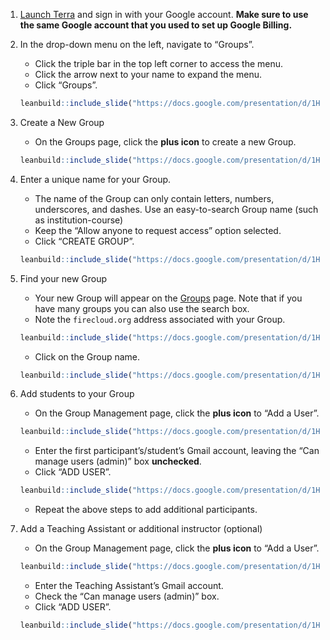 1. [Launch Terra](https://anvil.terra.bio/#workspaces) and sign in with your Google account.  **Make sure to use the same Google account that you used to set up Google Billing.**

1. In the drop-down menu on the left, navigate to "Groups".
    + Click the triple bar in the top left corner to access the menu.
    + Click the arrow next to your name to expand the menu.
    + Click "Groups".  
    ```r
    leanbuild::include_slide("https://docs.google.com/presentation/d/1HHWg47Tg6miv_K7GNB6ZDTx-4Jc5IMl7APfFtD1Rqag/edit#slide=id.gdd7e85f9a2_0_17")
    ```

1. Create a New Group
    + On the Groups page, click the **plus icon** to create a new Group.  
    ```r
    leanbuild::include_slide("https://docs.google.com/presentation/d/1HHWg47Tg6miv_K7GNB6ZDTx-4Jc5IMl7APfFtD1Rqag/edit#slide=id.gdb96a00840_0_6")
    ```

1. Enter a unique name for your Group.
    + The name of the Group can only contain letters, numbers, underscores, and dashes. Use an easy-to-search Group name (such as institution-course)
    + Keep the "Allow anyone to request access" option selected.
    + Click "CREATE GROUP".  
    ```r
    leanbuild::include_slide("https://docs.google.com/presentation/d/1HHWg47Tg6miv_K7GNB6ZDTx-4Jc5IMl7APfFtD1Rqag/edit#slide=id.gdb96a00840_0_16")
    ```

1. Find your new Group
    + Your new Group will appear on the [Groups](https://anvil.terra.bio/#groups) page. Note that if you have many groups you can also use the search box.
    + Note the `firecloud.org` address associated with your Group.  
    ```r
    leanbuild::include_slide("https://docs.google.com/presentation/d/1HHWg47Tg6miv_K7GNB6ZDTx-4Jc5IMl7APfFtD1Rqag/edit#slide=id.gdb96a00840_0_24")
    ```
    + Click on the Group name.  
    ```r
    leanbuild::include_slide("https://docs.google.com/presentation/d/1HHWg47Tg6miv_K7GNB6ZDTx-4Jc5IMl7APfFtD1Rqag/edit#slide=id.gdb96a00840_0_32")
    ```
                                             
1. Add students to your Group
    + On the Group Management page, click the **plus icon** to "Add a User".  
    ```r
    leanbuild::include_slide("https://docs.google.com/presentation/d/1HHWg47Tg6miv_K7GNB6ZDTx-4Jc5IMl7APfFtD1Rqag/edit#slide=id.gdb96a00840_0_38")
    ```
    + Enter the first participant's/student's Gmail account, leaving the "Can manage users (admin)" box **unchecked**.
    + Click "ADD USER".  
    ```r
    leanbuild::include_slide("https://docs.google.com/presentation/d/1HHWg47Tg6miv_K7GNB6ZDTx-4Jc5IMl7APfFtD1Rqag/edit#slide=id.gdb96a00840_0_47")
    ```
    + Repeat the above steps to add additional participants.
                                             
1. Add a Teaching Assistant or additional instructor (optional)
    + On the Group Management page, click the **plus icon** to "Add a User".  
    ```r
    leanbuild::include_slide("https://docs.google.com/presentation/d/1HHWg47Tg6miv_K7GNB6ZDTx-4Jc5IMl7APfFtD1Rqag/edit#slide=id.gdb96a00840_0_38")
    ```
    + Enter the Teaching Assistant's Gmail account.
    + Check the "Can manage users (admin)" box.
    + Click "ADD USER".  
    ```r
    leanbuild::include_slide("https://docs.google.com/presentation/d/1HHWg47Tg6miv_K7GNB6ZDTx-4Jc5IMl7APfFtD1Rqag/edit#slide=id.gdb96a00840_0_54")
    ```
